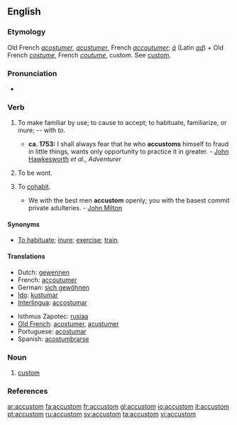 ==English==

===Etymology===
Old French ''[[acostumer]]'', ''[[acustumer]]'', French ''[[accoutumer]]''; ''[[à]]'' (Latin ''[[ad]]'') + Old French ''[[costume]]'', French ''[[coutume]]'', custom. See [[custom]].

===Pronunciation===
*{{audio|en-us-accustom.ogg|Audio (US)}}


===Verb===
{{en-verb}}

# {{transitive}} To make familiar by use; to cause to accept; to habituate, familiarize, or inure; -- with ''to''.
#* '''ca. 1753:''' I shall always fear that he who '''accustoms''' himself to fraud in little things, wants only opportunity to practice it in greater. - [[w:John Hawkesworth|John Hawkesworth]] ''et al.'', ''Adventurer''
# {{cattag|intransitive|obsolete}} To be wont.
# {{cattag|intransitive|obsolete}} To [[cohabit]].
#* We with the best men '''accustom''' openly; you with the basest commit private adulteries. - [[w:John Milton|John Milton]]


====Synonyms====
*[[To habituate]]; [[inure]]; [[exercise]]; [[train]].

====Translations====
{{top}}
*Dutch: [[gewennen]]
*French: [[accoutumer]]
*German: [[sich gewöhnen]]
*[[Ido]]: [[kustumar]]
*[[Interlingua]]: [[accostumar]]
{{mid}}
*Isthmus Zapotec: [[rusiaa]]
*[[Old French]]: [[acostumer]], [[acustumer]]
*Portuguese: [[acostumar]]
*Spanish: [[acostumbrarse]]
{{bottom}}

===Noun===
{{en-noun}}

# {{obsolete}} [[custom]]

===References===
{{R:Webster 1913}}

[[ar:accustom]]
[[fa:accustom]]
[[fr:accustom]]
[[gl:accustom]]
[[io:accustom]]
[[it:accustom]]
[[pt:accustom]]
[[ru:accustom]]
[[sv:accustom]]
[[ta:accustom]]
[[vi:accustom]]